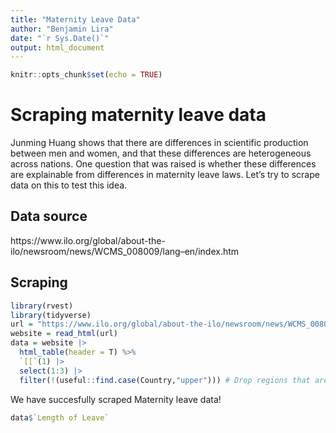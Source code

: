 ```yaml
---
title: "Maternity Leave Data"
author: "Benjamin Lira"
date: "`r Sys.Date()`"
output: html_document
---
```


```r
knitr::opts_chunk$set(echo = TRUE)
```

# Scraping maternity leave data
Junming Huang shows that there are differences in scientific production between men and women, and that these differences are heterogeneous across nations. One question that was raised is whether these differences are explainable from differences in maternity leave laws. Let's try to scrape data on this to test this idea.

## Data source
https://www.ilo.org/global/about-the-ilo/newsroom/news/WCMS_008009/lang--en/index.htm

## Scraping

```r
library(rvest)
library(tidyverse)
url = "https://www.ilo.org/global/about-the-ilo/newsroom/news/WCMS_008009/lang--en/index.htm"
website = read_html(url)
data = website |> 
  html_table(header = T) %>% 
  `[[`(1) |> 
  select(1:3) |> 
  filter(!(useful::find.case(Country,"upper"))) # Drop regions that are all uppercase
```

We have succesfully scraped Maternity leave data!
```r
data$`Length of Leave`
```

